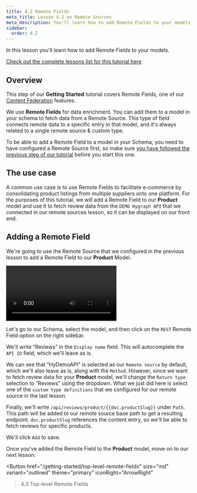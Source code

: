 ```yaml
---
title: 4.2 Remote Fields
meta_title: Lesson 4.2 on Remote Sources
meta_description: You'll learn how to add Remote Fields to your models
sidebar:
  order: 4.2
---
```



<Card theme="info" title="Lesson 4.2 - Remote Sources: Remote Fields">

In this lesson you'll learn how to add Remote Fields to your models.

[Check out the complete lessons list for this tutorial here](/getting-started/onboarding-overview#what-you-will-learn)

</Card>

## Overview

This step of our **Getting Started** tutorial covers Remote Fields, one of our [Content Federation](/getting-started/fundamentals/content-federation) features.

We use **Remote Fields** for data enrichment. You can add them to a model in your schema to fetch data from a Remote Source. This type of field connects remote data to a specific entry in that model, and it's always related to a single remote source & custom type.

To be able to add a Remote Field to a model in your Schema, you need to have configured a Remote Source first, so make sure [you have followed the previous step of our tutorial](/getting-started/add-remote-source) before you start this one.

## The use case

A common use case is to use Remote Fields to facilitate e-commerce by consolidating product listings from multiple suppliers onto one platform. For the purposes of this tutorial, we will add a Remote Field to our **Product** model and use it to fetch review data from the `DEMO Hygraph API` that we connected in our remote sources lesson, so it can be displayed on our front end.

## Adding a Remote Field

We're going to use the Remote Source that we configured in the previous lesson to add a Remote Field to our **Product** Model.

<Video>
  <source
    src="https://media.graphassets.com/mDIeXmgzQ0yis5Uv7drY"
    type="video/mp4"
  />
</Video>

Let's go to our Schema, select the model, and then click on the `REST` Remote Field option on the right sidebar.

We'll write “Reviews” in the `Display name` field. This will autocomplete the `API ID` field, which we'll leave as is.

We can see that “HyDemoAPI” is selected as our `Remote source` by default, which we'll also leave as is, along with the `Method`. However, since we want to fetch review data for your **Product** model, we'll change the `Return type` selection to “Reviews” using the dropdown. What we just did here is select one of the `custom type definitions` that we configured for our remote source in the last lesson.

Finally, we'll write `/api/reviews/product/{{doc.productSlug}}` under `Path`. This path will be added to our remote source base path to get a resulting endpoint. `doc.productSlug` references the content entry, so we'll be able to fetch reviews for specific products.

We'll click `Add` to save.

<Card theme="info" title="Next step">

Once you've added the Remote Field to the **Product** model, move on to our next lesson:

<Button
  href="/getting-started/top-level-remote-fields"
  size="md"
  variant="outlined"
  theme="primary"
  iconRight="ArrowRight"
>4.3 Top-level Remote Fields</Button>

</Card>
